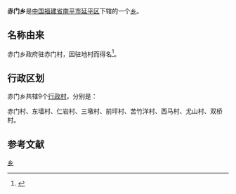 {{中国乡级行政区
| 行政区全称 = 赤门乡
| 景观照片文件名 =
| 景观照片描述 =
| 汉语拼音 =Chì　mén　xiāng
| 通用拼音 =
| 注音符號 =
| 其它标音类型1 =
| 其它标音1 =
| 其它标音类型2 =
| 其它标音2 =
| 其它语言类型1 =
| 其它语言地名1 =
| 其它语言类型2 =
| 其它语言地名2 =
| 上级行政区 = [[福建省|福建省]][[南平市|南平市]][[延平区|延平区]]
| 行政区类别 = [[乡|乡]]
| 行政区划代码 =350702202
| 地理坐标 =
| 总面积 =
| 户籍人口 =
| 户籍人口年份 =
| 常住人口 =
| 常住人口年份 =
| 人口密度 =
| 行政区划 =
| 官方网站 =
| 政府驻地 =
| 邮政编码 =
| 毗邻行政区 =
| 位置图文件名 =
| 位置图描述 =
}}
'''赤门乡'''是[[中华人民共和国|中国]][[福建省|福建省]][[南平市|南平市]][[延平区|延平区]]下辖的一个[[乡|乡]]。

== 名称由来 ==
赤门乡政府驻赤门村，因驻地村而得名<ref>{{cite book|author=南平市志编纂委员会|title=南平市志(上下册)|year=1994|publisher=中华书局|location=北京市|isbn=7-101-01331-7|url=http://www.fjsq.gov.cn/ShowText.asp?ToBook=3221&index=28&|edition=第一版.|access-date=2011-06-20|archive-url=https://web.archive.org/web/20160304113924/http://www.fjsq.gov.cn/ShowText.asp?ToBook=3221&index=28&|archive-date=2016-03-04|dead-url=yes}}</ref>。

== 行政区划 ==

赤门乡共辖9个[[行政村|行政村]]，分别是：

赤门村、东墙村、仁岩村、三墩村、前坪村、苦竹洋村、西马村、尤山村、双桥村。

== 参考文献 ==
{{Reflist}}

{{延平区行政区划}}
{{福建行政区划小作品}}
[[Category:延平区乡镇|乡]]